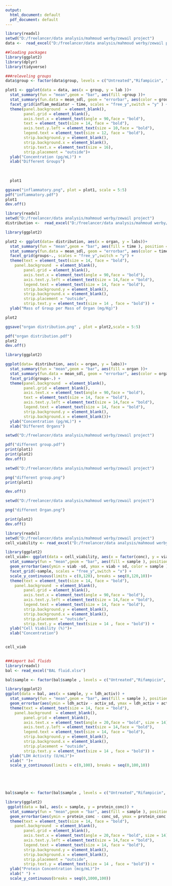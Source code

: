 ---
output:
  html_document: default
  pdf_document: default
---

```{r, message=FALSE}
library(readxl)
setwd("D:/freelancer/data analysis/mahmoud werby/zewail project")
data <-  read_excel("D:/freelancer/data analysis/mahmoud werby/zewail project/inflammatory cytokines copy.xlsx")
```

```{r, message=FALSE}
##loading packages
library(ggplot2)
library(dplyr)
library(tidyverse)
```


```{r}
###releveling groups
data$group <- factor(data$group, levels = c("Untreated","Rifampicin", "Uio-66", "Rif@Uio-66", "LysB/Rif@Uio-66","LPS"))
```




```{r}
plot1 <- ggplot(data = data, aes(x = group, y = lab ))+
  stat_summary(fun = "mean",geom = "bar", aes(fill =group ))+
  stat_summary(fun.data = mean_sdl, geom = "errorbar", aes(color = group) )+
  facet_grid(inflam_mediator ~ time, scales = "free_y",switch = "y" ) +
  theme(panel.background  = element_blank(), 
        panel.grid = element_blank(), 
        axis.text.x = element_text(angle = 90,face = "bold"),
        text = element_text(size = 14, face = "bold"),
        axis.text.y.left = element_text(size = 10,face = "bold"),
        legend.text = element_text(size = 12, face = "bold"),
        strip.background.y = element_blank(),
        strip.background.x = element_blank(),
        strip.text.x = element_text(size = 16),
        strip.placement = "outside")+
  ylab("Concentration (pg/mL)") +
  xlab("Different Groups")
  
  
  
  plot1
```


```{r}
ggsave("inflammatory.png", plot = plot1, scale = 5:5)
pdf("inflammatory.pdf")
plot1
dev.off()
```



```{r, message=FALSE}
library(readxl)
setwd("D:/freelancer/data analysis/mahmoud werby/zewail project")
distribution <-  read_excel("D:/freelancer/data analysis/mahmoud werby/zewail project/distribution.xlsx")
```

```{r}
library(ggplot2)

plot2 <- ggplot(data= distribution, aes(x = organ, y = labs))+
  stat_summary(fun = "mean",geom = "bar", aes(fill = time ), position = "dodge")+
  stat_summary(fun.data = mean_sdl, geom = "errorbar", aes(color = time), position = "dodge" )+
  facet_grid(groups~., scales = "free_y",switch = "y") +
  theme(text = element_text(size = 14, face = "bold"),
    panel.background  = element_blank(), 
        panel.grid = element_blank(), 
        axis.text.x = element_text(angle = 90,face = "bold"),
        axis.text.y.left = element_text(size = 14,face = "bold"),
        legend.text = element_text(size = 14, face = "bold"),
        strip.background.y = element_blank(),
        strip.background.x = element_blank(),
        strip.placement = "outside",
        strip.text.y = element_text(size = 14 , face = "bold")) +
  ylab("Mass of Group per Mass of Organ (mg/Kg)")

plot2
```

```{r}
ggsave("organ distribution.png" , plot = plot2,scale = 5:5)
```
```{r}
pdf("organ distribution.pdf")
plot2
dev.off()
```


```{r}
library(ggplot2)

ggplot(data= distribution, aes(x = organ, y = labs))+
  stat_summary(fun = "mean",geom = "bar", aes(fill = organ ))+
  stat_summary(fun.data = mean_sdl, geom = "errorbar", aes(color = organ))+
  facet_grid(groups~.) +
  theme(panel.background  = element_blank(), 
        panel.grid = element_blank(), 
        axis.text.x = element_text(angle = 90,face = "bold"),
        text = element_text(size = 14, face = "bold"),
        axis.text.y.left = element_text(size = 14,face = "bold"),
        legend.text = element_text(size = 14, face = "bold"),
        strip.background.y = element_blank(),
        strip.background.x = element_blank())+
  ylab("Concentration (pg/mL)") +
  xlab("Different Organs")
```



```{r}
setwd("D:/freelancer/data analysis/mahmoud werby/zewail project")

pdf("different group.pdf")
print(plot1)
print(plot2)
dev.off()
```

```{r}
setwd("D:/freelancer/data analysis/mahmoud werby/zewail project")

png("different group.png")
print(plot1)

dev.off()
```

```{r}
setwd("D:/freelancer/data analysis/mahmoud werby/zewail project")

png("different Organ.png")

print(plot2)
dev.off()
```




```{r}
library(readxl)
setwd("D:/freelancer/data analysis/mahmoud werby/zewail project")
cell_viability <- read_excel("D:/freelancer/data analysis/mahmoud werby/zewail project/cell viability.xlsx")
```


```{r}
library(ggplot2)
cell_viab<- ggplot(data = cell_viability, aes(x = factor(conc), y = viab)) +
  stat_summary(fun = "mean",geom = "bar", aes(fill = sample ), position = "dodge")+
  geom_errorbar(aes(ymin = viab -sd, ymax = viab + sd, color = sample ), width = 0.2) +
  facet_grid(~sample, scales = "free_y",switch = "x") +
  scale_y_continuous(limits = c(0,120), breaks = seq(0,120,10))+
  theme(text = element_text(size = 14, face = "bold"),
    panel.background  = element_blank(), 
        panel.grid = element_blank(), 
        axis.text.x = element_text(angle = 90,face = "bold"),
        axis.text.y.left = element_text(size = 14,face = "bold"),
        legend.text = element_text(size = 14, face = "bold"),
        strip.background.y = element_blank(),
        strip.background.x = element_blank(),
        strip.placement = "outside",
        strip.text.y = element_text(size = 14 , face = "bold")) +
  ylab("Cell Viability (%)")+
  xlab("Concentration")


cell_viab
  
```
```{r}
###import bal fluids
library(readxl)
bal <- read_excel("BAL fluid.xlsx")
```



```{r}

bal$sample <- factor(bal$sample , levels = c("Untreated","Rifampicin", "Uio-66", "Rif@uio-66", "LysB/Rif@uio-66","LPS"))

library(ggplot2)
ggplot(data = bal, aes(x = sample, y = ldh_activ)) +
  stat_summary(fun = "mean",geom = "bar", aes(fill = sample ), position = "dodge")+
  geom_errorbar(aes(ymin = ldh_activ - activ_sd, ymax = ldh_activ + activ_sd, color = sample ), width = 0.2) +
  theme(text = element_text(size = 14, face = "bold"),
    panel.background  = element_blank(), 
        panel.grid = element_blank(), 
        axis.text.x = element_text(angle = 20,face = "bold", size = 14),
        axis.text.y.left = element_text(size = 14,face = "bold"),
        legend.text = element_text(size = 14, face = "bold"),
        strip.background.y = element_blank(),
        strip.background.x = element_blank(),
        strip.placement = "outside",
        strip.text.y = element_text(size = 14 , face = "bold")) +
  ylab("LDH Activity (U/mL)")+
  xlab(" ")+
  scale_y_continuous(limits = c(0,100), breaks = seq(0,100,10))



  
```





```{r}

bal$sample <- factor(bal$sample , levels = c("Untreated","Rifampicin", "Uio-66", "Rif@uio-66", "LysB/Rif@uio-66","LPS"))

library(ggplot2)
 ggplot(data = bal, aes(x = sample, y = protein_conc)) +
  stat_summary(fun = "mean",geom = "bar", aes(fill = sample ), position = "dodge")+
  geom_errorbar(aes(ymin = protein_conc - conc_sd, ymax = protein_conc + conc_sd, color = sample ), width = 0.2) +
  theme(text = element_text(size = 14, face = "bold"),
    panel.background  = element_blank(), 
        panel.grid = element_blank(), 
        axis.text.x = element_text(angle = 20,face = "bold", size = 14),
        axis.text.y.left = element_text(size = 14,face = "bold"),
        legend.text = element_text(size = 14, face = "bold"),
        strip.background.y = element_blank(),
        strip.background.x = element_blank(),
        strip.placement = "outside",
        strip.text.y = element_text(size = 14 , face = "bold")) +
  ylab("Protein Concentration (mcg/mL)")+
  xlab(" ") + 
  scale_y_continuous(breaks = seq(0,1000,100))




  
```